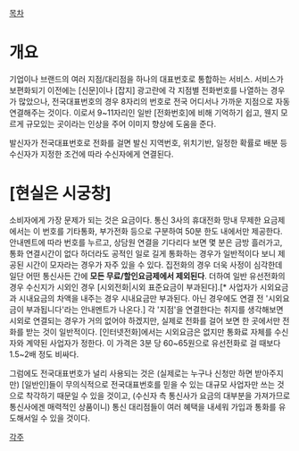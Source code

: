 [[목차]]

= 개요 =
기업이나 브랜드의 여러 지점/대리점을 하나의 대표번호로 통합하는 서비스. 서비스가 보편화되기 이전에는 [신문]이나 [잡지] 광고란에 각 지점별 전화번호를 나열하는 경우가 많았으나, 전국대표번호의 경우 8자리의 번호로 전국 어디서나 가까운 지점으로 자동 연결해주는 것이다. 이로서 9~11자리인 일반 [전화번호]에 비해 기억하기 쉽고, 웬지 모르게 규모있는 곳이라는 인상을 주어 이미지 향상에 도움을 준다.

발신자가 전국대표번호로 전화를 걸면 발신 지역번호, 위치기반, 일정한 확률로 배분 등 수신자가 지정한 조건에 따라 수신자에게 연결된다.  


= [현실은 시궁창] =
소비자에게 가장 문제가 되는 것은 요금이다. 통신 3사의 휴대전화 망내 무제한 요금제에서는 이 번호를 기타통화, 부가전화 등으로 구분하여 50분 한도 내에서만 제공한다. 안내멘트에 따라 번호를 누르고, 상담원 연결을 기다리다 보면 몇 분은 금방 흘러가고, 통화 연결시간이 없다 하더라도 공적인 일로 길게 통화하는 경우가 일반적이다 보니 제공된 시간이 모자라는 경우가 자주 있을 수 있다. 집전화의 경우 더욱 사정이 심각한데 일단 어떤 통신사든 간에 '''모든 무료/할인요금제에서 제외된다'''. 더하여 일반 유선전화의 경우 수신지가 시외인 경우 [시외전화|시외 표준요금이 부과된다].[* 사업자가 시외요금과 시내요금의 차액을 내주는 경우 시내요금만 부과된다. 아닌 경우에도 연결 전 '시외요금이 부과됩니다'라는 안내멘트가 나온다.] 각 '지점'을 연결한다는 취지를 생각해보면 시외로 연결되는 경우가 거의 없어야 하겠지만, 실제로 전화를 걸어 보면 한 곳에서만 전화를 받는 것이 일반적이다. [인터넷전화]에서는 시외요금은 없지만 통화료 자체를 수신자와 계약된 사업자가 정한다. 이 가격은 3분 당 60~65원으로 유선전화로 걸 때보다 1.5~2배 정도 비싸다. 

그럼에도 전국대표번호가 널리 사용되는 것은 (실제로는 누구나 신청만 하면 받아주지만) [일반인]들이 무의식적으로 전국대표번호를 믿을 수 있는 대규모 사업자만 쓰는 것으로 착각하기 때문일 수 있을 것이고, (수신자 측 통신사가 요금의 대부분을 가져가므로 통신사에겐 매력적인 상품이니) 통신 대리점들이 여러 혜택을 내세워 가입과 통화를 유도해서일 수 있을 것이다.



[[각주]]
